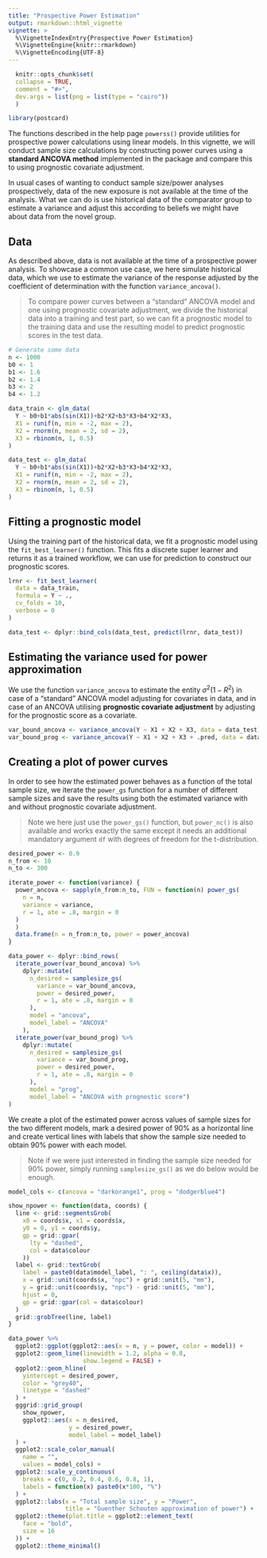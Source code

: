 ```yaml
---
title: "Prospective Power Estimation"
output: rmarkdown::html_vignette
vignette: >
  %\VignetteIndexEntry{Prospective Power Estimation}
  %\VignetteEngine{knitr::rmarkdown}
  %\VignetteEncoding{UTF-8}
---
```

  
```r
  knitr::opts_chunk$set(
  collapse = TRUE,
  comment = "#>",
  dev.args = list(png = list(type = "cairo"))
  )
```
  
```r
library(postcard)
```

The functions described in the help page `powerss()` provide utilities for prospective power calculations using linear models. In this vignette, we will conduct sample size calculations by constructing power curves using a **standard ANCOVA method** implemented in the package and compare this to using prognostic covariate adjustment.

In usual cases of wanting to conduct sample size/power analyses prospectively, data of the new exposure is not available at the time of the analysis. What we can do is use historical data of the comparator group to estimate a variance and adjust this according to beliefs we might have about data from the novel group.

## Data

As described above, data is not available at the time of a prospective power analysis. To showcase a common use case, we here simulate historical data, which we use to estimate the variance of the response adjusted by the coefficient of determination with the function `variance_ancova()`.

> To compare power curves between a "standard" ANCOVA model and one using prognostic covariate adjustment, we divide the historical data into a training and test part, so we can fit a prognostic model to the training data and use the resulting model to predict prognostic scores in the test data.

```r
# Generate some data
n <- 1000
b0 <- 1
b1 <- 1.6
b2 <- 1.4
b3 <- 2
b4 <- 1.2

data_train <- glm_data(
  Y ~ b0+b1*abs(sin(X1))+b2*X2+b3*X3+b4*X2*X3,
  X1 = runif(n, min = -2, max = 2),
  X2 = rnorm(n, mean = 2, sd = 2),
  X3 = rbinom(n, 1, 0.5)
)

data_test <- glm_data(
  Y ~ b0+b1*abs(sin(X1))+b2*X2+b3*X3+b4*X2*X3,
  X1 = runif(n, min = -2, max = 2),
  X2 = rnorm(n, mean = 2, sd = 2),
  X3 = rbinom(n, 1, 0.5)
)
```

## Fitting a prognostic model

Using the training part of the historical data, we fit a prognostic model using the `fit_best_learner()` function. This fits a discrete super learner and returns it as a trained workflow, we can use for prediction to construct our prognostic scores.

```r
lrnr <- fit_best_learner(
  data = data_train,
  formula = Y ~ .,
  cv_folds = 10,
  verbose = 0
)

data_test <- dplyr::bind_cols(data_test, predict(lrnr, data_test))
```

## Estimating the variance used for power approximation

We use the function `variance_ancova` to estimate the entity $\sigma^2(1-R^2)$ in case of a "standard" ANCOVA model adjusting for covariates in data, and in case of an ANCOVA utilising **prognostic covariate adjustment** by adjusting for the prognostic score as a covariate.

```r
var_bound_ancova <- variance_ancova(Y ~ X1 + X2 + X3, data = data_test)
var_bound_prog <- variance_ancova(Y ~ X1 + X2 + X3 + .pred, data = data_test)
```

## Creating a plot of power curves

In order to see how the estimated power behaves as a function of the total sample size, we iterate the `power_gs` function for a number of different sample sizes and save the results using both the estimated variance with and without prognostic covariate adjustment.

> Note we here just use the `power_gs()` function, but `power_nc()` is also available and works exactly the same except it needs an additional mandatory argument `df` with degrees of freedom for the t-distribution.

```r
desired_power <- 0.9
n_from <- 10
n_to <- 300

iterate_power <- function(variance) {
  power_ancova <- sapply(n_from:n_to, FUN = function(n) power_gs(
    n = n,
    variance = variance,
    r = 1, ate = .8, margin = 0
  )
  )
  data.frame(n = n_from:n_to, power = power_ancova)
}

data_power <- dplyr::bind_rows(
  iterate_power(var_bound_ancova) %>% 
    dplyr::mutate(
      n_desired = samplesize_gs(
        variance = var_bound_ancova,
        power = desired_power,
        r = 1, ate = .8, margin = 0
      ),
      model = "ancova",
      model_label = "ANCOVA"
    ),
  iterate_power(var_bound_prog) %>% 
    dplyr::mutate(
      n_desired = samplesize_gs(
        variance = var_bound_prog,
        power = desired_power,
        r = 1, ate = .8, margin = 0
      ),
      model = "prog",
      model_label = "ANCOVA with prognostic score")
)
```

We create a plot of the estimated power across values of sample sizes for the two different models, mark a desired power of 90% as a horizontal line and create vertical lines with labels that show the sample size needed to obtain 90% power with each model.

> Note if we were just interested in finding the sample size needed for 90% power, simply running `samplesize_gs()` as we do below would be enough.

```r
model_cols <- c(ancova = "darkorange1", prog = "dodgerblue4")

show_npower <- function(data, coords) {
  line <- grid::segmentsGrob(
    x0 = coords$x, x1 = coords$x,
    y0 = 0, y1 = coords$y,
    gp = grid::gpar(
      lty = "dashed",
      col = data$colour
    ))
  label <- grid::textGrob(
    label = paste0(data$model_label, ": ", ceiling(data$x)),
    x = grid::unit(coords$x, "npc") + grid::unit(5, "mm"),
    y = grid::unit(coords$y, "npc") - grid::unit(5, "mm"),
    hjust = 0,
    gp = grid::gpar(col = data$colour)
  )
  grid::grobTree(line, label)
}

data_power %>%
  ggplot2::ggplot(ggplot2::aes(x = n, y = power, color = model)) +
  ggplot2::geom_line(linewidth = 1.2, alpha = 0.8,
                     show.legend = FALSE) +
  ggplot2::geom_hline(
    yintercept = desired_power,
    color = "grey40",
    linetype = "dashed"
  ) +
  gggrid::grid_group(
    show_npower,
    ggplot2::aes(x = n_desired,
                 y = desired_power,
                 model_label = model_label)
  ) +
  ggplot2::scale_color_manual(
    name = "",
    values = model_cols) +
  ggplot2::scale_y_continuous(
    breaks = c(0, 0.2, 0.4, 0.6, 0.8, 1),
    labels = function(x) paste0(x*100, "%")
  ) +
  ggplot2::labs(x = "Total sample size", y = "Power",
                title = "Guenther Schouten approximation of power") +
  ggplot2::theme(plot.title = ggplot2::element_text(
    face = "bold",
    size = 16
  )) +
  ggplot2::theme_minimal()
```

